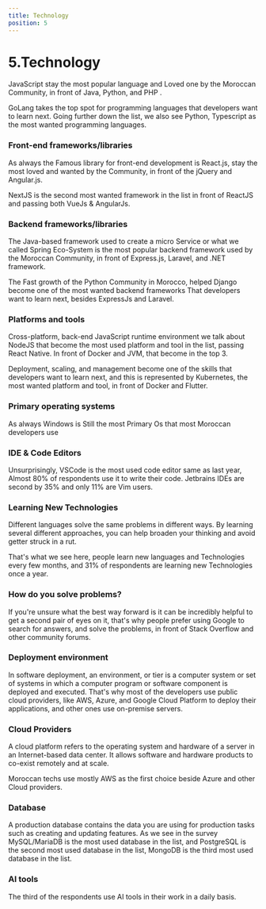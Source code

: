 ```yaml
---
title: Technology
position: 5
---
```


# 5.Technology

JavaScript stay the most popular language and Loved one by the Moroccan Community, in front of Java, Python, and PHP .

GoLang takes the top spot for programming languages that developers want to learn next. Going further down the list, we also see Python, Typescript as the most wanted programming languages.

<Tabs>
  <TabItem title="Popular">
    <Chart id="tech-q-2" title={false} />
  </TabItem>
  <TabItem title="Loved ">
    <Chart id="tech-q-0" title={false} />
  </TabItem>
  <TabItem title="Wanted">
    <Chart id="tech-q-1" title={false} />
  </TabItem>
</Tabs>

### Front-end frameworks/libraries

As always the Famous library for front-end development is React.js, stay the most loved and wanted by the Community, in front of the jQuery and Angular.js.

NextJS is the second most wanted framework in the list in front of ReactJS and passing both VueJs & AngularJs.

<Tabs>
  <TabItem title="Popular">
    <Chart id="tech-q-3" title={false} />
  </TabItem>
  <TabItem title="Wanted">
    <Chart id="tech-q-4" title={false} />
  </TabItem>
</Tabs>

### Backend frameworks/libraries

The Java-based framework used to create a micro Service or what we called Spring Eco-System is the most popular backend framework used by the Moroccan Community, in front of Express.js, Laravel, and .NET framework.

The Fast growth of the Python Community in Morocco, helped Django become one of the most wanted backend frameworks That developers want to learn next, besides ExpressJs and Laravel.

<Tabs>
  <TabItem title="Popular">
    <Chart id="tech-q-5" title={false} />
  </TabItem>
  <TabItem title="Wanted">
    <Chart id="tech-q-6" title={false} />
  </TabItem>
</Tabs>

### Platforms and tools

Cross-platform, back-end JavaScript runtime environment we talk about NodeJS that become the most used platform and tool in the list, passing React Native. In front of Docker and JVM, that become in the top 3.

Deployment, scaling, and management become one of the skills that developers want to learn next, and this is represented by Kubernetes, the most wanted platform and tool, in front of Docker and Flutter.

<Tabs>
  <TabItem title="Popular">
    <Chart id="tech-q-7" title={false} />
  </TabItem>
  <TabItem title="Wanted">
    <Chart id="tech-q-8" title={false} />
  </TabItem>
</Tabs>

### Primary operating systems

As always Windows is Still the most Primary Os that most Moroccan developers use

<Tabs>
  <TabItem title="2022">
    <Chart id="tech-q-9" title={false} year={2022} />
  </TabItem>
  <TabItem title="2021">
    <Chart id="tech-q-9" title={false} year={2021} />
  </TabItem>
</Tabs>

### IDE & Code Editors

Unsurprisingly, VSCode is the most used code editor same as last year, Almost 80% of respondents use it to write their code. Jetbrains IDEs are second by 35% and only 11% are Vim users.

<Chart id="tech-q-10" title={false} />

### Learning New Technologies

Different languages solve the same problems in different ways. By learning several different approaches, you can help broaden your thinking and avoid getter struck in a rut.

That's what we see here, people learn new languages and Technologies every few months, and 31% of respondents are learning new Technologies once a year.

<Chart id="tech-q-11" title={false} />

### How do you solve problems?

If you're unsure what the best way forward is it can be incredibly helpful to get a second pair of eyes on it, that's why people prefer using Google to search for answers, and solve the problems, in front of Stack Overflow and other community forums.

<Chart id="tech-q-12" title={false} />

### Deployment environment

In software deployment, an environment, or tier is a computer system or set of systems in which a computer program or software component is deployed and executed. That's why most of the developers use public cloud providers, like AWS, Azure, and Google Cloud Platform to deploy their applications, and other ones use on-premise servers.

<Chart id="tech-q-13" title={false} />

### Cloud Providers

A cloud platform refers to the operating system and hardware of a server in an Internet-based data center. It allows software and hardware products to co-exist remotely and at scale.

Moroccan techs use mostly AWS as the first choice beside Azure and other Cloud providers.

<Chart id="tech-q-14" title={false} />

### Database

A production database contains the data you are using for production tasks such as creating and updating features. As we see in the survey MySQL/MariaDB is the most used database in the list, and PostgreSQL is the second most used database in the list, MongoDB is the third most used database in the list.

<Chart id="tech-q-15" title={false} />

### AI tools

The third of the respondents use AI tools in their work in a daily basis.

<Chart id="tech-q-16" title={false} />
